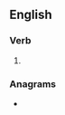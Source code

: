 ==English==

===Verb===
{{head|en|verb form}}

# {{en-past of|unhorse}}

===Anagrams===
* {{anagrams|en|a=dehnorsu|enshroud|hounders|onrushed|unshored}}